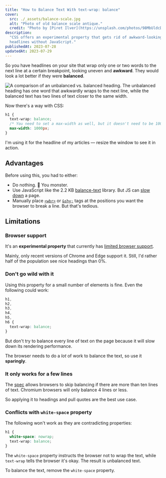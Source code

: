 ```yaml
---
title: "How to Balance Text With text-wrap: balance"
cover:
  src: ./_assets/balance-scale.jpg
  alt: "Photo of old balance scale antique."
  credit: "Photo by [Piret Ilver](https://unsplash.com/photos/98MbUldcDJY)"
description:
  "CSS offers an experimental property that gets rid of awkward-looking
  headlines without JavaScript."
publishedAt: 2023-07-28
updatedAt: 2023-07-29
---
```


So you have headlines on your site that wrap only one or two words to the next
line at a certain breakpoint, looking uneven and **awkward**. They would look a
lot better if they were **balanced**.


<Image
  src={comparison}
  alt="A comparison of an unbalanced vs. balanced heading. The unbalanced heading has one word that awkwardly wraps to the next line, while the balanced text has two lines of text closer to the same width."
/>

Now there's a way with CSS:

```css title="styles.css"
h1 {
  text-wrap: balance;
  /* You need to set a max-width as well, but it doesn't need to be 1000px */
  max-width: 1000px;
}
```

I'm using it for the headline of my articles — resize the window to see it in
action.

## Advantages

Before using this, you had to either:

- Do nothing. 🙈 You monster.
- Use JavaScript like the 2.2 KB
  [balance-text](https://github.com/adobe/balance-text) library. But JS can
  [slow down](/blog/300ms-faster-reducing-wikipedias-total-blocking-time/) a
  page.
- Manually place
  [`<wbr>`](https://developer.mozilla.org/en-US/docs/Web/HTML/Element/wbr) or
  [`&shy;`](https://developer.mozilla.org/en-US/docs/Web/CSS/hyphens) tags at
  the positions you want the browser to break a line. But that's tedious.

## Limitations

### Browser support

It's an **experimental property** that currently has
[limited browser support](https://caniuse.com/?search=text-wrap%20balance).

Mainly, only recent versions of Chrome and Edge support it. Still, I'd rather
half of the population see nice headings than 0%.

### Don't go wild with it

Using this property for a small number of elements is fine. Even the following
could work:

```css
h1,
h2,
h3,
h4,
h5,
h6 {
  text-wrap: balance;
}
```

But don't try to balance every line of text on the page because it will slow
down its rendering performance.

The browser needs to do a _lot_ of work to balance the text, so use it
**sparingly**.

### It only works for a few lines

The [spec](https://www.w3.org/TR/css-text-4/#text-wrap) allows browsers to skip
balancing if there are more than ten lines of text. Chromium browsers will only
balance 4 lines or less.

So applying it to headings and pull quotes are the best use case.

### Conflicts with `white-space` property

The following won't work as they are contradicting properties:

```css
h1 {
  white-space: nowrap;
  text-wrap: balance;
}
```

The `white-space` property instructs the browser not to wrap the text, while
`text-wrap` tells the browser it's okay. The result is unbalanced text.

To balance the text, remove the `white-space` property.
